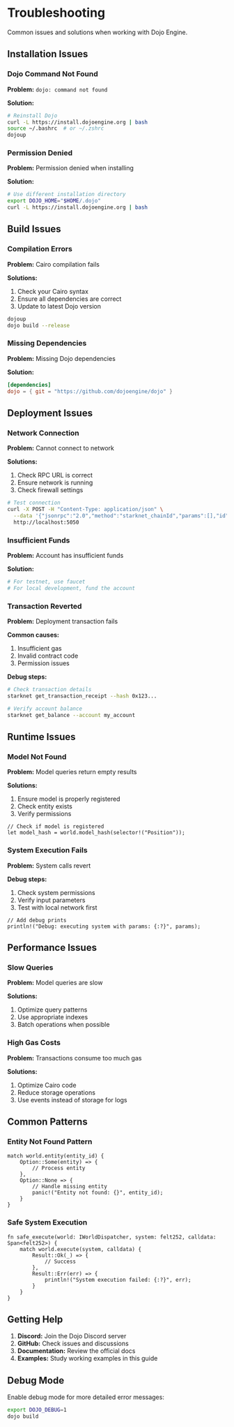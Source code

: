 # Troubleshooting

Common issues and solutions when working with Dojo Engine.

## Installation Issues

### Dojo Command Not Found

**Problem:** `dojo: command not found`

**Solution:**
```bash
# Reinstall Dojo
curl -L https://install.dojoengine.org | bash
source ~/.bashrc  # or ~/.zshrc
dojoup
```

### Permission Denied

**Problem:** Permission denied when installing

**Solution:**
```bash
# Use different installation directory
export DOJO_HOME="$HOME/.dojo"
curl -L https://install.dojoengine.org | bash
```

## Build Issues

### Compilation Errors

**Problem:** Cairo compilation fails

**Solutions:**
1. Check your Cairo syntax
2. Ensure all dependencies are correct
3. Update to latest Dojo version

```bash
dojoup
dojo build --release
```

### Missing Dependencies

**Problem:** Missing Dojo dependencies

**Solution:**
```toml
[dependencies]
dojo = { git = "https://github.com/dojoengine/dojo" }
```

## Deployment Issues

### Network Connection

**Problem:** Cannot connect to network

**Solutions:**
1. Check RPC URL is correct
2. Ensure network is running
3. Check firewall settings

```bash
# Test connection
curl -X POST -H "Content-Type: application/json" \
  --data '{"jsonrpc":"2.0","method":"starknet_chainId","params":[],"id":1}' \
  http://localhost:5050
```

### Insufficient Funds

**Problem:** Account has insufficient funds

**Solution:**
```bash
# For testnet, use faucet
# For local development, fund the account
```

### Transaction Reverted

**Problem:** Deployment transaction fails

**Common causes:**
1. Insufficient gas
2. Invalid contract code
3. Permission issues

**Debug steps:**
```bash
# Check transaction details
starknet get_transaction_receipt --hash 0x123...

# Verify account balance
starknet get_balance --account my_account
```

## Runtime Issues

### Model Not Found

**Problem:** Model queries return empty results

**Solutions:**
1. Ensure model is properly registered
2. Check entity exists
3. Verify permissions

```cairo
// Check if model is registered
let model_hash = world.model_hash(selector!("Position"));
```

### System Execution Fails

**Problem:** System calls revert

**Debug steps:**
1. Check system permissions
2. Verify input parameters
3. Test with local network first

```cairo
// Add debug prints
println!("Debug: executing system with params: {:?}", params);
```

## Performance Issues

### Slow Queries

**Problem:** Model queries are slow

**Solutions:**
1. Optimize query patterns
2. Use appropriate indexes
3. Batch operations when possible

### High Gas Costs

**Problem:** Transactions consume too much gas

**Solutions:**
1. Optimize Cairo code
2. Reduce storage operations
3. Use events instead of storage for logs

## Common Patterns

### Entity Not Found Pattern

```cairo
match world.entity(entity_id) {
    Option::Some(entity) => {
        // Process entity
    },
    Option::None => {
        // Handle missing entity
        panic!("Entity not found: {}", entity_id);
    }
}
```

### Safe System Execution

```cairo
fn safe_execute(world: IWorldDispatcher, system: felt252, calldata: Span<felt252>) {
    match world.execute(system, calldata) {
        Result::Ok(_) => {
            // Success
        },
        Result::Err(err) => {
            println!("System execution failed: {:?}", err);
        }
    }
}
```

## Getting Help

1. **Discord:** Join the Dojo Discord server
2. **GitHub:** Check issues and discussions
3. **Documentation:** Review the official docs
4. **Examples:** Study working examples in this guide

## Debug Mode

Enable debug mode for more detailed error messages:

```bash
export DOJO_DEBUG=1
dojo build
```